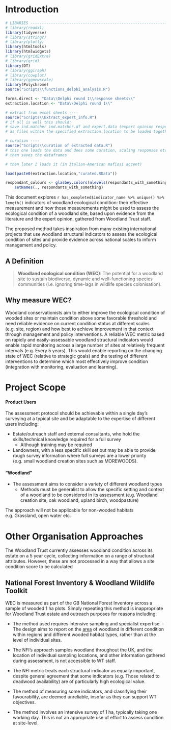 # Introduction {.unnumbered}

```r

# LIBARIES ---------------------------------------------------------------
# library(readxl)
library(tidyverse)
# library(stringr)
# library(plotly)
library(htmltools)
library(htmlwidgets)
# library(gridExtra)
# library(grid)
library(DT)
# library(ggiraph)
# library(cowplot)
# library(ggnewscale)
library(Polychrome)
source("Scripts\\functions_delphi_analysis.R")

forms.direct <- "Data\\Delphi round 1\\response sheets\\"
extraction.location <- "Data\\Delphi round 1\\"

```

```r

# extract from excel sheets ----
source("Scripts\\Extract_expert_info.R")
# if all is well this should:
# save ind.matcher ind.matcher.df and expert.data (expert opinion responses from the Delphi forms) 
# as files within the specified extraction.location to be loaded together

# curation ----
source("Scripts\\curation of extracted data.R")
# this one loads the data and does some curation, scaling responses etc
# then saves the dataframes

# then later I loads it (in Italian-American mafiosi accent)

```

```r
load(paste0(extraction.location,"curated.RData"))
```

```r
respondant_colours <- glasbey.colors(nlevels(respondants_with_something)+1)[-1] %>% as.character() %>% 
    setNames(., respondants_with_something)

```

This document explores `r has_completed$indicator_name %>% unique() %>% length()` indicators of woodland ecological condition: their effective measurement and how those measurements might be used to assess the ecological condition of a woodland site, based upon evidence from the literature and the expert opinion, gathered from Woodland Trust staff.

The proposed method takes inspiration from many existing international projects that use woodland structural indicators to assess the ecological condition of sites and provide evidence across national scales to inform management and policy.

## A Definition

> **Woodland ecological condition (WEC)**: The potential for a woodland site to sustain biodiverse, dynamic and well-functioning species communities (i.e. ignoring time-lags in wildlife species colonisation).

## Why measure WEC?

Woodland conservationists aim to either improve the ecological condition of wooded sites or maintain condition above some favorable threshold and need reliable evidence on current condition status at different scales (e.g. site, region) and how best to achieve improvement in that context through management and policy interventions. A reliable WEC metric based on rapidly and easily-assessable woodland structural indicators would enable rapid monitoring across a large number of sites at relatively frequent intervals (e.g. Every 5 years). This would enable reporting on the changing state of WEC (relative to strategic goals) and the testing of different interventions to determine which most effectively improve condition (integration with monitoring, evaluation and learning).

# Project Scope

#### Product Users

The assessment protocol should be achievable within a single day's surveying at a typical site and be adaptable to the expertise of different users including:

-   Estate/outreach staff and external consultants, who hold the skills/technical knowledge required for a full survey
    -   Although training may be required
-   Landowners, with a less specific skill set but may be able to provide rough survey information where full surveys are a lower priority (e.g. small woodland creation sites such as MOREWOODS).

#### "Woodland"

-   The assessment aims to consider a variety of different woodland types
    -   Methods must be generalist to allow the specific setting and context of a woodland to be considered in its assessment (e.g. Woodland creation site, oak woodland, upland birch, woodpasture)

The approach will not be applicable for non-wooded habitats e.g. Grassland, open water etc.

# Other Organisation Approaches

The Woodland Trust currently assesses woodland condition across its estate on a 5 year cycle, collecting information on a range of structural attributes. However, these are not processed in a way that allows a site condition score to be calculated

## National Forest Inventory & Woodland Wildlife Toolkit

WEC is measured as part of the GB National Forest Inventory across a sample of wooded 1 ha plots. Simply repeating this method is inappropriate for Woodland Trust estate and outreach purposes for reasons including:

-   The method used requires intensive sampling and specialist expertise. - The design aims to report on the <u>area</u> of woodland in different condition within regions and different wooded habitat types, rather than at the level of individual sites.

-   The NFI's approach samples woodland throughout the UK, and the location of individual sampling locations, and other information gathered during assessment, is not accessible to WT staff.

-   The NFI metric treats each structural indicator as equally important, despite general agreement that some indicators (e.g. Those related to deadwood availability) are of particularly high ecological value.

-   The method of measuring some indicators, and classifying their favourability, are deemed unreliable, insofar as they can support WT objectives.

-   The method involves an intensive survey of 1 ha, typically taking one working day. This is not an appropriate use of effort to assess condition at site-level.
